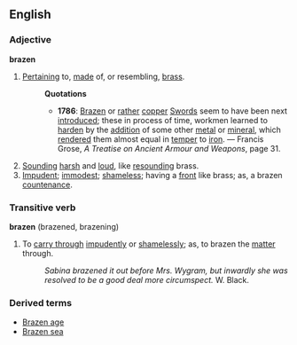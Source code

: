 ==English==
===Adjective===
'''brazen'''
#[[Pertain]]ing to, [[made]] of, or resembling, [[brass]].
#:'''Quotations'''
#:*'''1786''': [[Brazen]] or [[rather]] [[copper]] [[Sword]]s seem to have been next [[introduce]]d; these in process of time, workmen learned to [[harden]] by the [[addition]] of some other [[metal]] or [[mineral]], which [[render]]ed them almost equal in [[temper]] to [[iron]]. &mdash; Francis Grose, ''A Treatise on Ancient Armour and Weapons'', page 31.
#[[Sound]]ing [[harsh]] and [[loud]], like [[resound]]ing brass.
#[[Impudent]]; [[immodest]]; [[shameless]]; having a [[front]] like brass; as, a brazen [[countenance]]. 
===Transitive verb===
'''brazen''' (brazened, brazening)
#To [[carry through]] [[impudently]] or [[shamelessly]]; as, to brazen the [[matter]] through.
#: ''Sabina brazened it out before Mrs. Wygram, but inwardly she was resolved to be a good deal more circumspect.'' W. Black.
===Derived terms===
* [[Brazen age]]
* [[Brazen sea]]